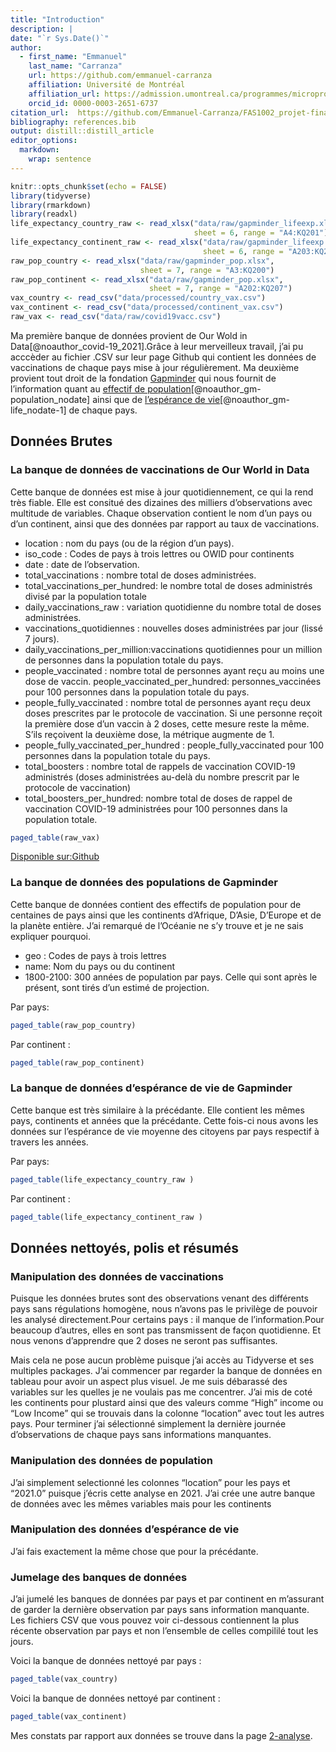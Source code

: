 ```yaml
---
title: "Introduction"
description: | 
date: "`r Sys.Date()`"
author:
  - first_name: "Emmanuel"
    last_name: "Carranza"
    url: https://github.com/emmanuel-carranza
    affiliation: Université de Montréal
    affiliation_url: https://admission.umontreal.ca/programmes/microprogramme-de-1er-cycle-en-analyse-des-megadonnees-en-sciences-humaines-et-sociales/structure-du-programme/
    orcid_id: 0000-0003-2651-6737
citation_url:  https://github.com/Emmanuel-Carranza/FAS1002_projet-final
bibliography: references.bib
output: distill::distill_article
editor_options: 
  markdown: 
    wrap: sentence
---
```


```r
knitr::opts_chunk$set(echo = FALSE)
library(tidyverse)
library(rmarkdown)
library(readxl)
life_expectancy_country_raw <- read_xlsx("data/raw/gapminder_lifeexp.xlsx",
                                         sheet = 6, range = "A4:KQ201")
life_expectancy_continent_raw <- read_xlsx("data/raw/gapminder_lifeexp.xlsx",
                                           sheet = 6, range = "A203:KQ208")
raw_pop_country <- read_xlsx("data/raw/gapminder_pop.xlsx",
                             sheet = 7, range = "A3:KQ200")
raw_pop_continent <- read_xlsx("data/raw/gapminder_pop.xlsx",
                               sheet = 7, range = "A202:KQ207")
vax_country <- read_csv("data/processed/country_vax.csv")
vax_continent <- read_csv("data/processed/continent_vax.csv")
raw_vax <- read_csv("data/raw/covid19vacc.csv")
```



Ma première banque de données provient de Our Wold in Data[@noauthor_covid-19_2021].Grâce à leur merveilleux travail, j'ai pu acccèder au fichier .CSV sur leur page Github qui contient les données de vaccinations de chaque pays mise à jour régulièrement. Ma deuxième provient tout droit de la fondation [Gapminder](https://www.gapminder.org/) qui nous fournit de l'information quant au [effectif de population](https://docs.google.com/spreadsheets/d/14_suWY8fCPEXV0MH7ZQMZ-KndzMVsSsA5HdR-7WqAC0/edit#gid=501532268)[@noauthor_gm-population_nodate] ainsi que de [l'espérance de vie](https://docs.google.com/spreadsheets/d/11mulzUH3_cueq-V9D5KIlo9oHE9YYZrUSeVyCin7_rM/edit#gid=501532268)[@noauthor_gm-life_nodate-1] de chaque pays.

## Données Brutes

### La banque de données de vaccinations de Our World in Data

Cette banque de données est mise à jour quotidiennement, ce qui la rend très fiable.
Elle est consitué des dizaines des milliers d'observations avec multitude de variables.
Chaque observation contient le nom d'un pays ou d'un continent, ainsi que des données par rapport au taux de vaccinations.

-   location : nom du pays (ou de la région d'un pays).
-   iso_code : Codes de pays à trois lettres ou OWID pour continents
-   date : date de l'observation.
-   total_vaccinations : nombre total de doses administrées.
-   total_vaccinations_per_hundred: le nombre total de doses administrés divisé par la population totale
-   daily_vaccinations_raw : variation quotidienne du nombre total de doses administrées.
-   vaccinations_quotidiennes : nouvelles doses administrées par jour (lissé 7 jours).
-   daily_vaccinations_per_million:vaccinations quotidiennes pour un million de personnes dans la population totale du pays.
-   people_vaccinated : nombre total de personnes ayant reçu au moins une dose de vaccin. people_vaccinated_per_hundred: personnes_vaccinées pour 100 personnes dans la population totale du pays.
-   people_fully_vaccinated : nombre total de personnes ayant reçu deux doses prescrites par le protocole de vaccination. Si une personne reçoit la première dose d'un vaccin à 2 doses, cette mesure reste la même. S'ils reçoivent la deuxième dose, la métrique augmente de 1.
-   people_fully_vaccinated_per_hundred : people_fully_vaccinated pour 100 personnes dans la population totale du pays.
-   total_boosters : nombre total de rappels de vaccination COVID-19 administrés (doses administrées au-delà du nombre prescrit par le protocole de vaccination)
-   total_boosters_per_hundred: nombre total de doses de rappel de vaccination COVID-19 administrées pour 100 personnes dans la population totale.

```r
paged_table(raw_vax)
```
[Disponible sur:Github](https://github.com/owid/covid-19-data/tree/master/public/data/vaccinations) 

### La banque de données des populations de Gapminder


Cette banque de données contient des effectifs de population pour de centaines de pays ainsi que les continents d'Afrique, D'Asie, D'Europe et de la planète entière. J'ai remarqué de l'Océanie ne s'y trouve et je ne sais expliquer pourquoi.


-   geo : Codes de pays à trois lettres
-   name: Nom du pays ou du continent
-   1800-2100: 300 années de population par pays. Celle qui sont après le présent, sont tirés d'un estimé de projection.

Par pays:

```r
paged_table(raw_pop_country)
```

Par continent :

```r
paged_table(raw_pop_continent)
```


### La banque de données d'espérance de vie de Gapminder

Cette banque est très similaire à la précédante.
Elle contient les mêmes pays, continents et années que la précédante.
Cette fois-ci nous avons les données sur l'espérance de vie moyenne des citoyens par pays respectif à travers les années.

Par pays:

```r
paged_table(life_expectancy_country_raw )
```

Par continent :

```r
paged_table(life_expectancy_continent_raw )
```

## Données nettoyés, polis et résumés

### Manipulation des données de vaccinations

Puisque les données brutes sont des observations venant des différents pays sans régulations homogène, nous n'avons pas le privilège de pouvoir les analysé directement.Pour certains pays : il manque de l'information.Pour beaucoup d'autres, elles en sont pas transmissent de façon quotidienne.
Et nous venons d'apprendre que 2 doses ne seront pas suffisantes.

Mais cela ne pose aucun problème puisque j'ai accès au Tidyverse et ses multiples packages.
J'ai commencer par regarder la banque de données en tableau pour avoir un aspect plus visuel.
Je me suis débarassé des variables sur les quelles je ne voulais pas me concentrer.
J'ai mis de coté les continents pour plustard ainsi que des valeurs comme "High" income ou "Low Income" qui se trouvais dans la colonne "location" avec tout les autres pays.
Pour terminer j'ai sélectionné simplement la dernière journée d'observations de chaque pays sans informations manquantes.


### Manipulation des données de population

J'ai simplement selectionné les colonnes "location" pour les pays et "2021.0" puisque j'écris cette analyse en 2021.
J'ai crée une autre banque de données avec les mêmes variables mais pour les continents

### Manipulation des données d'espérance de vie

J'ai fais exactement la même chose que pour la précédante.

### Jumelage des banques de données

J'ai jumelé les banques de données par pays et par continent en m'assurant de garder la dernière observation par pays sans information manquante. Les fichiers CSV que vous pouvez voir ci-dessous contiennent la plus récente observation par pays et non l'ensemble de celles compililé tout les jours.

Voici la banque de données nettoyé par pays :

```r
paged_table(vax_country)
```

Voici la banque de données nettoyé par continent :

```r
paged_table(vax_continent)
```


Mes constats par rapport aux données se trouve dans la page [2-analyse](2-analyse.html).

